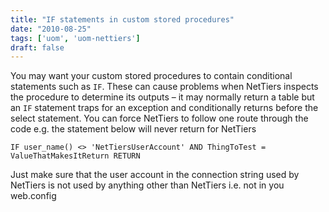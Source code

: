 ```yaml
---
title: "IF statements in custom stored procedures"
date: "2010-08-25"
tags: ['uom', 'uom-nettiers']
draft: false
---
```


You may want your custom stored procedures to contain conditional statements such as ```IF```. These can cause problems when NetTiers inspects the procedure to determine its outputs – it may normally return a table but an ```IF``` statement traps for an exception and conditionally returns before the select statement. You can force NetTiers to follow one route through the code e.g. the statement below will never return for NetTiers

```
IF user_name() <> 'NetTiersUserAccount' AND ThingToTest = ValueThatMakesItReturn RETURN
```

Just make sure that the user account in the connection string used by NetTiers is not used by anything other than NetTiers i.e. not in you web.config
